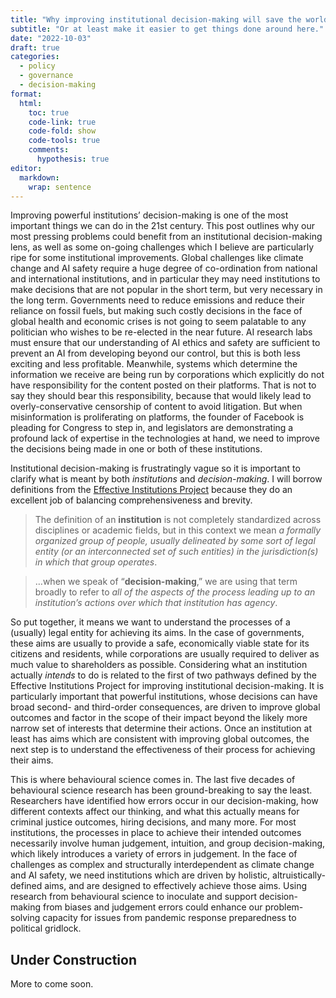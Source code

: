```yaml
---
title: "Why improving institutional decision-making will save the world"
subtitle: "Or at least make it easier to get things done around here."
date: "2022-10-03"
draft: true
categories: 
  - policy
  - governance
  - decision-making
format: 
  html: 
    toc: true
    code-link: true
    code-fold: show
    code-tools: true
    comments:
      hypothesis: true
editor: 
  markdown: 
    wrap: sentence
---
```


Improving powerful institutions' decision-making is one of the most important things we can do in the 21st century.
This post outlines why our most pressing problems could benefit from an institutional decision-making lens, as well as some on-going challenges which I believe are particularly ripe for some institutional improvements.
Global challenges like climate change and AI safety require a huge degree of co-ordination from national and international institutions, and in particular they may need institutions to make decisions that are not popular in the short term, but very necessary in the long term.
Governments need to reduce emissions and reduce their reliance on fossil fuels, but making such costly decisions in the face of global health and economic crises is not going to seem palatable to any politician who wishes to be re-elected in the near future.
AI research labs must ensure that our understanding of AI ethics and safety are sufficient to prevent an AI from developing beyond our control, but this is both less exciting and less profitable.
Meanwhile, systems which determine the information we receive are being run by corporations which explicitly do not have responsibility for the content posted on their platforms.
That is not to say they should bear this responsibility, because that would likely lead to overly-conservative censorship of content to avoid litigation.
But when misinformation is proliferating on platforms, the founder of Facebook is pleading for Congress to step in, and legislators are demonstrating a profound lack of expertise in the technologies at hand, we need to improve the decisions being made in one or both of these institutions.

Institutional decision-making is frustratingly vague so it is important to clarify what is meant by both *institutions* and *decision-making*.
I will borrow definitions from the [Effective Institutions Project](https://forum.effectivealtruism.org/posts/ttpSEgE3by7AAhQ7w/improving-institutional-decision-making-which-institutions-a#Background) because they do an excellent job of balancing comprehensiveness and brevity.

> The definition of an **institution** is not completely standardized across disciplines or academic fields, but in this context we mean *a formally organized group of people, usually delineated by some sort of legal entity (or an interconnected set of such entities) in the jurisdiction(s) in which that group operates*.

> ...when we speak of "**decision-making**," we are using that term broadly to refer to *all of the aspects of the process leading up to an institution's actions over which that institution has agency*.

So put together, it means we want to understand the processes of a (usually) legal entity for achieving its aims.
In the case of governments, these aims are usually to provide a safe, economically viable state for its citizens and residents, while corporations are usually required to deliver as much value to shareholders as possible.
Considering what an institution actually *intends* to do is related to the first of two pathways defined by the Effective Institutions Project for improving institutional decision-making.
It is particularly important that powerful institutions, whose decisions can have broad second- and third-order consequences, are driven to improve global outcomes and factor in the scope of their impact beyond the likely more narrow set of interests that determine their actions.
Once an institution at least has aims which are consistent with improving global outcomes, the next step is to understand the effectiveness of their process for achieving their aims.

This is where behavioural science comes in.
The last five decades of behavioural science research has been ground-breaking to say the least.
Researchers have identified how errors occur in our decision-making, how different contexts affect our thinking, and what this actually means for criminal justice outcomes, hiring decisions, and many more.
For most institutions, the processes in place to achieve their intended outcomes necessarily involve human judgement, intuition, and group decision-making, which likely introduces a variety of errors in judgement.
In the face of challenges as complex and structurally interdependent as climate change and AI safety, we need institutions which are driven by holistic, altruistically-defined aims, and are designed to effectively achieve those aims.
Using research from behavioural science to inoculate and support decision-making from biases and judgement errors could enhance our problem-solving capacity for issues from pandemic response preparedness to political gridlock.

::: callout-warning
## Under Construction

More to come soon.
:::
